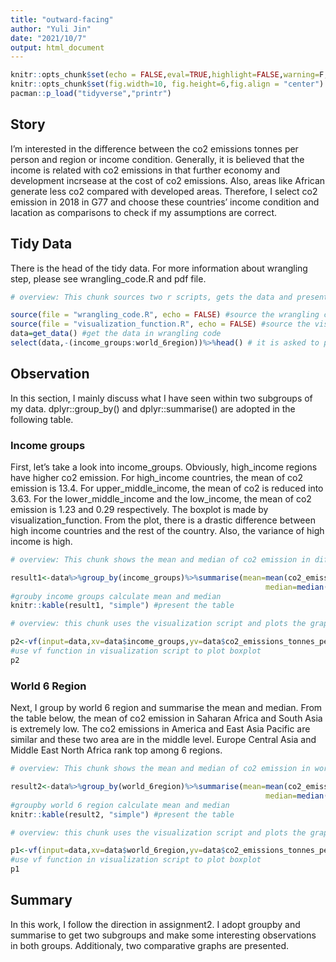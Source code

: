 ```yaml
---
title: "outward-facing"
author: "Yuli Jin"
date: "2021/10/7"
output: html_document
---
```


```r
knitr::opts_chunk$set(echo = FALSE,eval=TRUE,highlight=FALSE,warning=F,message = F)
knitr::opts_chunk$set(fig.width=10, fig.height=6,fig.align = "center") 
pacman::p_load("tidyverse","printr")

```

## Story

I'm interested in the difference between the co2 emissions tonnes per person and region or income condition. Generally, it is believed that the income is related with co2 emissions in that further economy and development incrsease at the cost of co2 emissions. Also, areas like African generate less co2 compared with developed areas. Therefore, I select co2 emission in 2018 in G77 and choose these countries' income condition and lacation as comparisons to check if my assumptions are correct.

## Tidy Data

There is the head of the tidy data. For more information about wrangling step, please see wrangling_code.R and pdf file.

```r
# overview: This chunk sources two r scripts, gets the data and presents the tidy data 

source(file = "wrangling_code.R", echo = FALSE) #source the wrangling code scripts
source(file = "visualization_function.R", echo = FALSE) #source the visualization scripts
data=get_data() #get the data in wrangling code
select(data,-(income_groups:world_6region))%>%head() # it is asked to present tidy data
```

## Observation

In this section, I mainly discuss what I have seen within two subgroups of my data. dplyr::group_by() and dplyr::summarise() are adopted in the following table.

### Income groups

First, let's take a look into income_groups. Obviously, high_income regions have higher co2 emission. For high_income countries, the mean of co2 emission is 13.4. For upper_middle_income, the mean of co2 is reduced into 3.63. For the lower_middle_income and the low_income, the mean of co2 emission is 1.23 and 0.29 respectively. The boxplot is made by visualization_function. From the plot, there is a drastic difference between high income countries and the rest of the country. Also, the variance of high income is high.

```r
# overview: This chunk shows the mean and median of co2 emission in different income groups

result1<-data%>%group_by(income_groups)%>%summarise(mean=mean(co2_emissions_tonnes_per_person)%>%round(2),
                                                         median=median(co2_emissions_tonnes_per_person)%>%round(2))
#grouby income groups calculate mean and median
knitr::kable(result1, "simple") #present the table
```

```r
# overview: this chunk uses the visualization script and plots the graph

p2<-vf(input=data,xv=data$income_groups,yv=data$co2_emissions_tonnes_per_person,cv=data$income_groups)
#use vf function in visualization script to plot boxplot
p2
```


### World 6 Region

Next, I group by world 6 region and summarise the mean and median. From the table below, the mean of co2 emission in Saharan Africa and South Asia is extremely low. The co2 emissions in America and East Asia Pacific are similar and these two area are in the middle level. Europe Central Asia and Middle East North Africa rank top among 6 regions.

```r
# overview: This chunk shows the mean and median of co2 emission in world 6 region

result2<-data%>%group_by(world_6region)%>%summarise(mean=mean(co2_emissions_tonnes_per_person)%>%round(2),
                                                         median=median(co2_emissions_tonnes_per_person)%>%round(2))
#groupby world 6 region calculate mean and median
knitr::kable(result2, "simple") #present the table

```


```r
# overview: this chunk uses the visualization script and plots the graph

p1<-vf(input=data,xv=data$world_6region,yv=data$co2_emissions_tonnes_per_person,cv=data$world_6region)
#use vf function in visualization script to plot boxplot
p1
```

## Summary

In this work, I follow the direction in assignment2. I adopt groupby and summarise to get two subgroups and make some interesting observations in both groups. Additionaly, two comparative graphs are presented.






